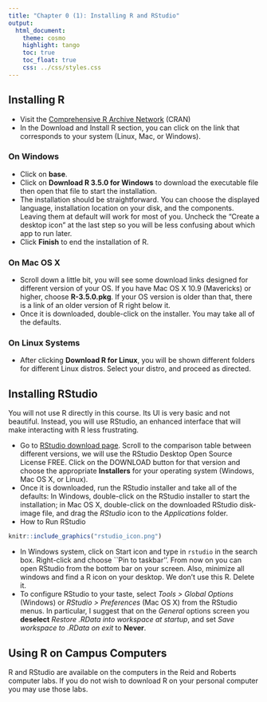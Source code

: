 ```yaml
---
title: "Chapter 0 (1): Installing R and RStudio"
output:
  html_document:
    theme: cosmo
    highlight: tango
    toc: true
    toc_float: true
    css: ../css/styles.css
---
```


## Installing R

* Visit the [Comprehensive R Archive Network](https://cran.r-project.org/) (CRAN)
* In the Download and Install R section, you can click on the link that corresponds to your system (Linux, Mac, or Windows).

### On Windows
* Click on **base**.
* Click on **Download R 3.5.0 for Windows** to download the executable file then open that file to start the installation.
* The installation should be straightforward. You can choose the displayed language, installation location on your disk, and the components. Leaving them at default will work for most of you. Uncheck the "Create a desktop icon" at the last step so you will be less confusing about which app to run later.
* Click **Finish** to end the installation of R.

### On Mac OS X
* Scroll down a little bit, you will see some download links designed for different version of your OS. If you have Mac OS X 10.9 (Mavericks) or higher, choose **R-3.5.0.pkg**. If your OS version is older than that, there is a link of an older version of R right below it.
* Once it is downloaded, double-click on the installer. You may take all of the defaults.

### On Linux Systems
* After clicking **Download R for Linux**, you will be shown different folders for different Linux distros. Select your distro, and proceed as directed.

## Installing RStudio
You will not use R directly in this course. Its UI is very basic and not beautiful. Instead, you will use RStudio, an enhanced interface that will make interacting with R less frustrating.

* Go to [RStudio download page](https://www.rstudio.com/products/rstudio/download3/). Scroll to the comparison table between different versions, we will use the RStudio Desktop Open Source License FREE. Click on the DOWNLOAD button for that version and choose the appropriate **Installers** for your operating system (Windows, Mac OS X, or Linux).
* Once it is downloaded, run the RStudio installer and take all of the defaults: In Windows, double-click on the RStudio installer to start the installation; in Mac OS X, double-click on the downloaded RStudio disk-image file, and drag the *RStudio* icon to the *Applications* folder.
*  How to Run RStudio

```r
knitr::include_graphics("rstudio_icon.png")
```

  - In Windows system, click on Start icon and type in `rstudio` in the search box. Right-click and choose ``Pin to taskbar''. From now on you can open RStudio from the bottom bar on your screen. Also, minimize all windows and find a R icon on your desktop. We don't use this R. Delete it.
* To configure RStudio to your taste, select *Tools > Global Options* (Windows) or *RStudio > Preferences* (Mac OS X) from the RStudio menus. In particular, I suggest that on the *General* options screen you **deselect** *Restore .RData into workspace at startup*, and set *Save workspace to .RData on exit* to **Never**. 

## Using R on Campus Computers
R and RStudio are available on the computers in the Reid and Roberts computer labs. If you do not wish to
download R on your personal computer you may use those labs.
